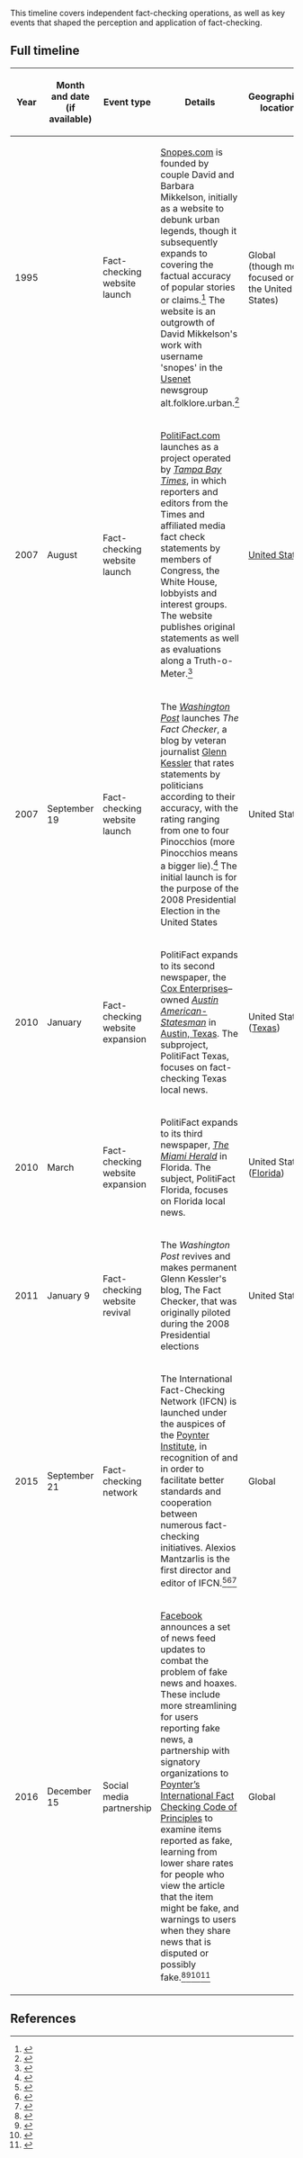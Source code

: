 This timeline covers independent fact-checking operations, as well as key events that shaped the perception and application of fact-checking.

== Full timeline ==

{| class="wikitable sortable"
! Year !! Month and date (if available) !! Event type !! Details !! Geographical location
|-
| 1995 || || Fact-checking website launch || [[wikipedia:Snopes.com|Snopes.com]] is founded by couple David and Barbara Mikkelson, initially as a website to debunk urban legends, though it subsequently expands to covering the factual accuracy of popular stories or claims.<ref name="Seipp">{{cite news |first=Cathy |last=Seipp |authorlink=Catherine Seipp |work=[[National Review]] |title=Where Urban Legends Fall |url=http://www.nationalreview.com/seipp/seipp200407210830.asp |archiveurl=https://web.archive.org/web/20040812075515/http://www.nationalreview.com/seipp/seipp200407210830.asp |archivedate=July 23, 2004 |accessdate=February 7, 2014 |date=July 21, 2004}}</ref> The website is an outgrowth of David Mikkelson's work with username 'snopes' in the [[wikipedia:Usenet|Usenet]] newsgroup alt.folklore.urban.<ref name="Porter">{{cite book |last=Porter |first=David |url=https://books.google.com/books?id=KQLaAAAAQBAJ&pg=PA48&lpg=PA48 |title=Internet Culture |chapter=Usenet Communities and the Cultural Politics of Information |publisher=[[Routledge]] |year=2013 |page=48 |isbn=978-1-135-20904-9 |accessdate=September 13, 2016 |quote=The two most notorious trollers in AFU, [[Ted Frank]] and snopes, are also two of the most consistent posters of serious research.}}</ref> || Global (though more focused on the United States)
|-
| 2007 || August || Fact-checking website launch || [[wikipedia:PolitiFact.com|PolitiFact.com]] launches as a project operated by ''[[wikipedia:Tampa Bay Times|Tampa Bay Times]]'', in which reporters and editors from the Times and affiliated media fact check statements by members of Congress, the White House, lobbyists and interest groups. The website publishes original statements as well as evaluations along a Truth-o-Meter.<ref name="duke">{{cite web|url = http://today.duke.edu/2013/04/adair|title = Bill Adair, PolitiFact Editor, Named Knight Professor at Duke|date = April 5, 2013|accessdate = March 19, 2017|publisher = [[wikipedia:Duke University|Duke University]]}}</ref> || [[wikipedia:United States|United States]]
|-
| 2007 || September 19 || Fact-checking website launch || The ''[[wikipedia:Washington Post|Washington Post]]'' launches ''The Fact Checker'', a blog by veteran journalist [[wikipedia:Glenn Kessler|Glenn Kessler]] that rates statements by politicians according to their accuracy, with the rating ranging from one to four Pinocchios (more Pinocchios means a bigger lie).<ref name=fact-checker>{{cite news|url=http://voices.washingtonpost.com/fact-checker/2011/01/welcome_to_the_new_fact_checke.html |title=Guide to Washington Post Fact Checker Rating Scale |publisher=Voices.washingtonpost.com |date=December 29, 2011 |accessdate=January 3, 2012}}</ref> The initial launch is for the purpose of the 2008 Presidential Election in the United States || United States
|-
| 2010 || January || Fact-checking website expansion || PolitiFact expands to its second newspaper, the [[wikipedia:Cox Enterprises|Cox Enterprises]]–owned ''[[wikipedia:Austin American-Statesman|Austin American-Statesman]]'' in [[wikipedia:Austin, Texas|Austin, Texas]]. The subproject, PolitiFact Texas, focuses on fact-checking Texas local news. || United States ([[wikipedia:Texas|Texas]]) 
|-
| 2010 || March || Fact-checking website expansion || PolitiFact expands to its third newspaper, ''[[wikipedia:The Miami Herald|The Miami Herald]]'' in Florida. The subject, PolitiFact Florida, focuses on Florida local news. || United States ([[wikipedia:Florida|Florida]])
|-
| 2011 || January 9 || Fact-checking website revival || The ''Washington Post'' revives and makes permanent Glenn Kessler's blog, The Fact Checker, that was originally piloted during the 2008 Presidential elections || United States
|-
| 2015 || September 21 || Fact-checking network || The International Fact-Checking Network (IFCN) is launched under the auspices of the [[wikipedia:Poynter Institute|Poynter Institute]], in recognition of and in order to facilitate better standards and cooperation between numerous fact-checking initiatives. Alexios Mantzarlis is the first director and editor of IFCN.<ref>{{cite web|url = http://about.poynter.org/about-us/press-room/poynter-names-fact-checking-expert-alexios-mantzarlis-director-and-editor-new-in|title = Poynter Names Fact-Checking Expert Alexios Mantzarlis Director and Editor of the New International Fact-Checking Network, Based at its Florida Headquarters|date = September 21, 2015|accessdate = March 19, 2017|publisher = [[wikipedia:Poynter Institute|Poynter Institute]]}}</ref><ref>{{cite web|url = https://www.poynter.org/about-the-international-fact-checking-network/|title = About the International Fact-Checking Network|publisher = [[wikipedia:Poynter Institute|Poynter Institute]]|accessdate = March 19, 2017}}</ref><ref>{{cite web|url = https://www.washingtonpost.com/news/fact-checker/wp/2016/09/15/fact-checking-organizations-around-the-globe-embrace-code-of-principles/|title = Fact-checking organizations around the globe embrace code of principles|last = Kessler|first = Glenn|authorlink = wikipedia:Glenn Kessler|date = September 15, 2016|accessdate = March 19, 2017|publisher = ''[[wikipedia:Washington Post|Washington Post]]''}}</ref> || Global
|-
| 2016 || December 15 || Social media partnership || [[wikipedia:Facebook|Facebook]] announces a set of news feed updates to combat the problem of fake news and hoaxes. These include more streamlining for users reporting fake news, a partnership with signatory organizations to [[wikipedia:Poynter’s International Fact Checking Code of Principles|Poynter’s International Fact Checking Code of Principles]] to examine items reported as fake, learning from lower share rates for people who view the article that the item might be fake, and warnings to users when they share news that is disputed or possibly fake.<ref>{{cite web|url = http://newsroom.fb.com/news/2016/12/news-feed-fyi-addressing-hoaxes-and-fake-news/|title = News Feed FYI: Addressing Hoaxes and Fake News|last = Mosseri|first = Adam|publisher = [[wikipedia:Facebook|Facebook]]|date = December 15, 2016|accessdate = December 16, 2016}}</ref><ref>{{cite web|url = https://www.washingtonpost.com/news/the-switch/wp/2016/12/15/facebook-will-start-telling-you-when-a-story-may-be-fake/?utm_term=.ea8071700194|title = Facebook will start telling you when a story may be fake|last = Tsukayama|first = Hayley|publisher = ''[[wikipedia:Washington Post''|Washington Post'']]|date = December 15, 2016|accessdate = December 16, 2016}}</ref><ref>{{cite web|url = http://www.npr.org/sections/thetwo-way/2016/12/15/505728377/facebook-details-its-new-plan-to-combat-fake-news-stories|title = Facebook Details Its New Plan To Combat Fake News Stories|last = Chappell|first = Bill|date = December 15, 2016|accessdate = December 16, 2016|publisher = ''[[wikipedia:NPR|NPR]]''}}</ref><ref>{{cite web|url = https://www.nytimes.com/2016/12/15/technology/facebook-fake-news.html?_r=0|title = Facebook Mounts Effort to Limit Tide of Fake News|last = Isaac|first = Mike|publisher = ''[[wikipedia:New York Times|New York Times]]''|date = December 15, 2016|accessdate = December 16, 2016}}</ref> || Global
|}

== References ==

{{reflist|30em}}
